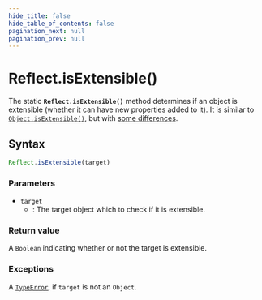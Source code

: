```yaml
---
hide_title: false
hide_table_of_contents: false
pagination_next: null
pagination_prev: null
---
```

# Reflect.isExtensible()

The static **`Reflect.isExtensible()`** method determines if an object is extensible (whether it can have new properties added to it). It is similar to [`Object.isExtensible()`](../../globals/Object/isExtensible.md), but with [some differences](#difference_with_object.isextensible).

## Syntax

```js
Reflect.isExtensible(target)
```

### Parameters

- `target`
  - : The target object which to check if it is extensible.

### Return value

A `Boolean` indicating whether or not the target is extensible.

### Exceptions

A [`TypeError`](../../globals/TypeError/TypeError.md), if `target` is not an `Object`.
